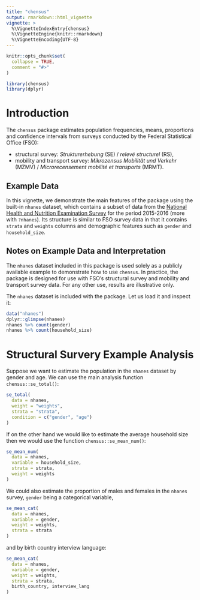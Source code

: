```yaml
---
title: "chensus"
output: rmarkdown::html_vignette
vignette: >
  %\VignetteIndexEntry{chensus}
  %\VignetteEngine{knitr::rmarkdown}
  %\VignetteEncoding{UTF-8}
---
```


```r
knitr::opts_chunk$set(
  collapse = TRUE,
  comment = "#>"
)
```


```r
library(chensus)
library(dplyr)
```

# Introduction

The `chensus` package estimates population frequencies, means,
proportions and confidence intervals from surveys conducted by
the Federal Statistical Office (FSO):

-   structural survey: *Strukturerhebung* (SE) / *relevé structurel* (RS),
-   mobility and transport survey: *Mikrozensus Mobilität und Verkehr*
    (MZMV) / *Microrecensement mobilité et transports* (MRMT).

## Example Data

In this vignette, we demonstrate the main features of the package using the built-in `nhanes` dataset, which contains a subset of data from the [National Health and Nutrition Examination Survey](https://wwwn.cdc.gov/Nchs/Nhanes/2015-2016/DEMO_I.htm) for the period 2015-2016 (more with `?nhanes`). Its structure is similar to FSO survey data in that it contains `strata` and `weights` columns and demographic features such as `gender` and `household_size`.

## Notes on Example Data and Interpretation

The `nhanes` dataset included in this package is used solely as a publicly available example to demonstrate how to use `chensus`. In practice, the package is designed for use with FSO's structural survey and mobility and transport survey data. For any other use, results are illustrative only.

The `nhanes` dataset is included with the package. Let us load it and inspect it:
```r
data("nhanes")
dplyr::glimpse(nhanes)
nhanes %>% count(gender)
nhanes %>% count(household_size)
```

# Structural Survery Example Analysis

Suppose we want to estimate the population in the `nhanes` dataset by gender and age. We can use the main analysis function `chensus::se_total()`:

```r
se_total(
  data = nhanes,
  weight = "weights",
  strata = "strata",
  condition = c("gender", "age")
)
```

If on the other hand we would like to estimate the average household size then we would use the function `chensus::se_mean_num()`:

```r
se_mean_num(
  data = nhanes,
  variable = household_size,
  strata = strata,
  weight = weights
)
```

We could also estimate the proportion of males and females in the `nhanes` survey, `gender` being a categorical variable, 

```r
se_mean_cat(
  data = nhanes,
  variable = gender,
  weight = weights,
  strata = strata
)
```
and by birth country interview language:

```r
se_mean_cat(
  data = nhanes,
  variable = gender,
  weight = weights,
  strata = strata,
  birth_country, interview_lang
)
```
